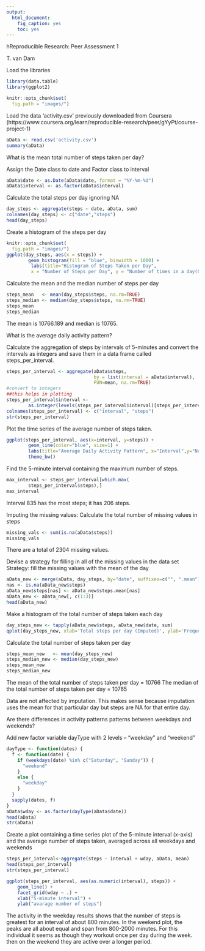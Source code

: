 ```yaml
---
output: 
  html_document: 
    fig_caption: yes
    toc: yes
---
```

hReproducible Research: Peer Assessment 1

T. van Dam

Load the libraries
```r
library(data.table)
library(ggplot2)
```
```r
knitr::opts_chunk$set(
  fig.path = "images/")
```


Load the data 'activity.csv' previously downloaded from Coursera (https://www.coursera.org/learn/reproducible-research/peer/gYyPt/course-project-1)

```r
aData <- read.csv('activity.csv')
summary(aData)
```
What is the mean total number of steps taken per day?

Assign the Date class to date and Factor class to interval

```r
aData$date <- as.Date(aData$date, format = "%Y-%m-%d")
aData$interval <- as.factor(aData$interval)
```

Calculate the total steps per day ignoring NA

```r
day_steps <- aggregate(steps ~ date, aData, sum)
colnames(day_steps) <- c("date","steps")
head(day_steps)
```

Create a histogram of the steps per day

```r
knitr::opts_chunk$set(
  fig.path = "images/")
ggplot(day_steps, aes(x = steps)) + 
        geom_histogram(fill = "blue", binwidth = 1000) + 
         labs(title="Histogram of Steps Taken per Day", 
         x = "Number of Steps per Day", y = "Number of times in a day(Count)") + theme_bw()
```

Calculate the mean and the median number of steps per day

```r
steps_mean   <- mean(day_steps$steps, na.rm=TRUE)
steps_median <- median(day_steps$steps, na.rm=TRUE)
steps_mean
steps_median
```
The mean is 10766.189 and median is 10765.

What is the average daily activity pattern?

Calculate the aggregation of steps by intervals of 5-minutes and convert the intervals as integers and save them in a data frame called steps_per_interval.

```r
steps_per_interval <- aggregate(aData$steps, 
                                by = list(interval = aData$interval),
                                FUN=mean, na.rm=TRUE)
#convert to integers
##this helps in plotting
steps_per_interval$interval <- 
        as.integer(levels(steps_per_interval$interval)[steps_per_interval$interval])
colnames(steps_per_interval) <- c("interval", "steps")
str(steps_per_interval)

```

Plot the time series of the average number of steps taken.

```r
ggplot(steps_per_interval, aes(x=interval, y=steps)) +   
        geom_line(color="blue", size=1) +  
        labs(title="Average Daily Activity Pattern", x="Interval",y="Number of steps") +  
        theme_bw()
```

Find the 5-minute interval containing the maximum number of steps.
```r
max_interval <- steps_per_interval[which.max(  
        steps_per_interval$steps),]
max_interval
```
Interval 835 has the most steps; it has 206 steps.

Imputing the missing values:
Calculate the total number of missing values in steps

```r
missing_vals <- sum(is.na(aData$steps))
missing_vals
```

There are a total of 2304 missing values.

Devise a strategy for filling in all of the missing values in the data set
Strategy: fill the missing values with the mean of the day
```r
aData_new <- merge(aData, day_steps, by="date", suffixes=c("", ".mean"))
nas <- is.na(aData_new$steps)
aData_new$steps[nas] <- aData_new$steps.mean[nas]
aData_new <- aData_new[, c(1:3)]
head(aData_new)
```

Make a histogram of the total number of steps taken each day
```r
day_steps_new <- tapply(aData_new$steps, aData_new$date, sum)
qplot(day_steps_new, xlab='Total steps per day (Imputed)', ylab='Frequency using binwith 500', binwidth=500)
```
Calculate the total number of steps taken per day
```r
steps_mean_new   <- mean(day_steps_new)
steps_median_new <- median(day_steps_new)
steps_mean_new
steps_median_new
```
The mean of the total number of steps taken per day = 10766
The median of the total number of steps taken per day = 10765

Data are not affected by imputation. This makes sense because imputation uses the mean for that particular day but steps are NA for that entire day.

Are there differences in activity patterns patterns between weekdays and weekends?

Add new factor variable dayType with 2 levels – “weekday” and “weekend”

```r
dayType <- function(dates) {
  f <- function(date) {
    if (weekdays(date) %in% c("Saturday", "Sunday")) {
      "weekend"
    }
    else {
      "weekday"
    }
  }
  sapply(dates, f)
}
aData$wday <- as.factor(dayType(aData$date))
head(aData)
str(aData)

```
Create a plot containing a time series plot of the 5-minute interval (x-axis) and the average number of steps taken, averaged across all weekdays and weekends

```r
steps_per_interval<-aggregate(steps ~ interval + wday, aData, mean)
head(steps_per_interval)
str(steps_per_interval)
```

```r
ggplot(steps_per_interval, aes(as.numeric(interval), steps)) + 
    geom_line() + 
    facet_grid(wday ~ .) +
    xlab("5-minute interval") + 
    ylab("avarage number of steps")
```
The activity in the weekday results shows that the number of steps is greatest for an interval of about 800 minutes. In the weekend plot, the peaks are all about equal and span from 800-2000 minutes. For this individual it seems as though they workout once per day during the week. then on the weekend they are active over a longer period.
